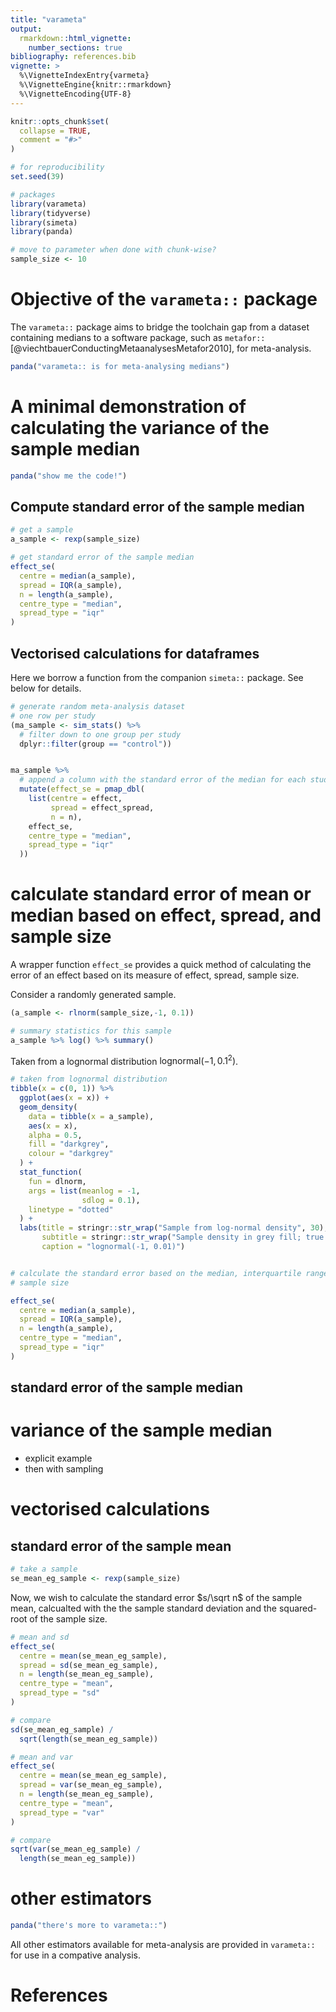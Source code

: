 ```yaml
---
title: "varameta"
output: 
  rmarkdown::html_vignette:
    number_sections: true
bibliography: references.bib
vignette: >
  %\VignetteIndexEntry{varmeta}
  %\VignetteEngine{knitr::rmarkdown}
  %\VignetteEncoding{UTF-8}
---
```


```r
knitr::opts_chunk$set(
  collapse = TRUE,
  comment = "#>"
)
```

```r

# for reproducibility
set.seed(39)

# packages
library(varameta)
library(tidyverse)
library(simeta)
library(panda)

# move to parameter when done with chunk-wise?
sample_size <- 10

```

# Objective of the `varameta::` package

The `varameta::` package aims to bridge the toolchain gap from a dataset containing medians to a software package, such as `metafor::` [@viechtbauerConductingMetaanalysesMetafor2010], for meta-analysis.


```r
panda("varameta:: is for meta-analysing medians")

```



# A minimal demonstration of calculating the variance of the sample median

```r
panda("show me the code!")
```


## Compute standard error of the sample median

```r
# get a sample
a_sample <- rexp(sample_size)

# get standard error of the sample median
effect_se(
  centre = median(a_sample),
  spread = IQR(a_sample),
  n = length(a_sample),
  centre_type = "median",
  spread_type = "iqr"
)

```


## Vectorised calculations for dataframes

Here we borrow a function from the companion `simeta::` package. See below for details.

```r
# generate random meta-analysis dataset
# one row per study
(ma_sample <- sim_stats() %>%
  # filter down to one group per study
  dplyr::filter(group == "control"))


ma_sample %>%
  # append a column with the standard error of the median for each study
  mutate(effect_se = pmap_dbl(
    list(centre = effect,
         spread = effect_spread,
         n = n),
    effect_se,
    centre_type = "median",
    spread_type = "iqr"
  ))


```


# calculate standard error of mean or median based on effect, spread, and sample size

A wrapper function `effect_se` provides a quick method of calculating the error of an effect based on its measure of effect, spread, sample size. 

Consider a randomly generated sample.

```r
(a_sample <- rlnorm(sample_size,-1, 0.1))

# summary statistics for this sample
a_sample %>% log() %>% summary()
```

Taken from a lognormal distribution $\mathrm{lognormal}(-1, 0.1^2)$. 

```r

# taken from lognormal distribution
tibble(x = c(0, 1)) %>%
  ggplot(aes(x = x)) +
  geom_density(
    data = tibble(x = a_sample),
    aes(x = x),
    alpha = 0.5,
    fill = "darkgrey",
    colour = "darkgrey"
  ) +
  stat_function(
    fun = dlnorm,
    args = list(meanlog = -1,
                sdlog = 0.1),
    linetype = "dotted"
  ) + 
  labs(title = stringr::str_wrap("Sample from log-normal density", 30),
       subtitle = stringr::str_wrap("Sample density in grey fill; true density, black dotted line"),
       caption = "lognormal(-1, 0.01)")



```

```r


# calculate the standard error based on the median, interquartile range, and
# sample size

effect_se(
  centre = median(a_sample),
  spread = IQR(a_sample),
  n = length(a_sample),
  centre_type = "median",
  spread_type = "iqr"
)


```


## standard error of the sample median



# variance of the sample median

- explicit example
- then with sampling


# vectorised calculations

## standard error of the sample mean

```r
# take a sample
se_mean_eg_sample <- rexp(sample_size)

```

Now, we wish to calculate the standard error $s/\sqrt n$ of the sample mean, calcualted with the the sample standard deviation and the squared-root of the sample size.


```r

# mean and sd
effect_se(
  centre = mean(se_mean_eg_sample),
  spread = sd(se_mean_eg_sample),
  n = length(se_mean_eg_sample),
  centre_type = "mean",
  spread_type = "sd"
)

# compare
sd(se_mean_eg_sample) /
  sqrt(length(se_mean_eg_sample))

# mean and var
effect_se(
  centre = mean(se_mean_eg_sample),
  spread = var(se_mean_eg_sample),
  n = length(se_mean_eg_sample),
  centre_type = "mean",
  spread_type = "var"
)

# compare
sqrt(var(se_mean_eg_sample) /
  length(se_mean_eg_sample))


```


# other estimators

```r
panda("there's more to varameta::")
```


All other estimators available for meta-analysis are provided in `varameta::` for use in a compative analysis. 

# References
